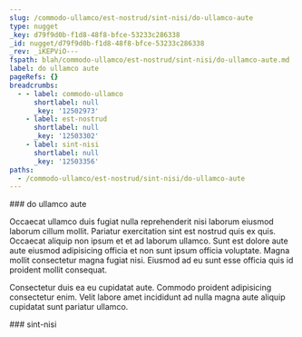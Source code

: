 ```yaml
---
slug: /commodo-ullamco/est-nostrud/sint-nisi/do-ullamco-aute
type: nugget
_key: d79f9d0b-f1d8-48f8-bfce-53233c286338
_id: nugget/d79f9d0b-f1d8-48f8-bfce-53233c286338
_rev: _iKEPViO---
fspath: blah/commodo-ullamco/est-nostrud/sint-nisi/do-ullamco-aute.md
label: do ullamco aute
pageRefs: {}
breadcrumbs:
  - - label: commodo-ullamco
      shortlabel: null
      _key: '12502973'
    - label: est-nostrud
      shortlabel: null
      _key: '12503302'
    - label: sint-nisi
      shortlabel: null
      _key: '12503356'
paths:
  - /commodo-ullamco/est-nostrud/sint-nisi/do-ullamco-aute
---
```


<NuggetArea>
<Nugget slug="/commodo-ullamco/est-nostrud/sint-nisi/do-ullamco-aute" type="nugget" _key="d79f9d0b-f1d8-48f8-bfce-53233c286338" _id="nugget/d79f9d0b-f1d8-48f8-bfce-53233c286338" _rev="_iKEPViO---" fspath="blah/commodo-ullamco/est-nostrud/sint-nisi/do-ullamco-aute.md" label="do ullamco aute" paths="/commodo-ullamco/est-nostrud/sint-nisi/do-ullamco-aute">
<NuggetBody>
### do ullamco aute

Occaecat ullamco duis fugiat nulla reprehenderit nisi laborum eiusmod laborum cillum mollit. Pariatur exercitation sint est nostrud quis ex quis. Occaecat aliquip non ipsum et et ad laborum ullamco. Sunt est dolore aute aute eiusmod adipisicing officia et non sunt ipsum officia voluptate. Magna mollit consectetur magna fugiat nisi. Eiusmod ad eu sunt esse officia quis id proident mollit consequat.

Consectetur duis ea eu cupidatat aute. Commodo proident adipisicing consectetur enim. Velit labore amet incididunt ad nulla magna aute aliquip cupidatat sunt pariatur ullamco.

</NuggetBody>
<Breadcrumbs>
<Crumbs>
<Crumb _key="12502973" label="commodo-ullamco" /><Crumb _key="12503302" label="est-nostrud" /><Crumb _key="12503356" label="sint-nisi" />
</Crumbs>
</Breadcrumbs>
</Nugget>

<NuggetsInbound>
</NuggetsInbound>
<NuggetsOutbound>
</NuggetsOutbound>
</NuggetArea>
<PassagesInbound>
<Passage direction="inbound" type="passage" _key="12503356" _id="passage/12503356" _rev="_iKEPViK---" label="sint-nisi" passage="sint-nisi" fspath="blah/commodo-ullamco/est-nostrud/sint-nisi" paths="/commodo-ullamco/est-nostrud/sint-nisi" slug="/commodo-ullamco/est-nostrud/sint-nisi">
<NuggetBody>
### sint-nisi

</NuggetBody>
<Breadcrumbs>
<Crumbs>
<Crumb _key="12502973" label="commodo-ullamco" /><Crumb _key="12503302" label="est-nostrud" />
</Crumbs>
</Breadcrumbs>
</Passage>

</PassagesInbound>
<PassagesOutbound>
</PassagesOutbound>